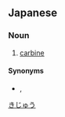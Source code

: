 ==Japanese==
{{ja-kanjitab|き|じゅう|yomi=o}}

===Noun===
{{ja-noun|きじゅう}}

# [[carbine]]

====Synonyms====
* {{ja-r|騎兵銃|きへいじゅう}}, {{ja-r|カービン}}

[[Category:ja:Firearms|きじゅう]]